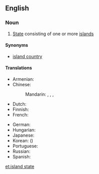 ==English==
{{wikipedia}}

===Noun===
{{en-noun|head=[[island]] [[state]]}}

# [[State]] consisting of one or more [[island]]s

====Synonyms====
* [[island country]]

====Translations====
{{trans-top|state consisting of one or more islands}}
* Armenian: {{t|hy|կղզի-պետություն|tr=kłzi-petutʿyun|sc=Armn}}
* Chinese:
*: Mandarin: {{t|cmn|島嶼國家|sc=Hani}}, {{t|cmn|岛屿国家|tr=dǎoyǔ guójiā|sc=Hani}}, {{t|cmn|島國|sc=Hani}}, {{t|cmn|岛国|tr=dǎoguó|sc=Hani}}
* Dutch: {{t|nl|eilandstaat|m}}
* Finnish: {{t+|fi|saarivaltio}}
* French: {{t|fr|état insulaire|m}}
{{trans-mid}}
* German: {{t+|de|Inselstaat|m}}
* Hungarian: {{t|hu|szigetország}}
* Japanese: {{t+|ja|島国|tr=しまぐに, shimaguni|sc=Jpan}}
* Korean: {{t|ko|도국|tr=doguk|sc=Kore}} ({{t+|ko|島國|sc=Kore}})
* Portuguese: {{t|pt|estado insular|m}}
* Russian: {{t|ru|островное государство|n|tr=ostrovnóje gosudárstvo|sc=Cyrl}}
* Spanish: {{t|es|estado insular|m}}
{{trans-bottom}}

[[et:island state]]